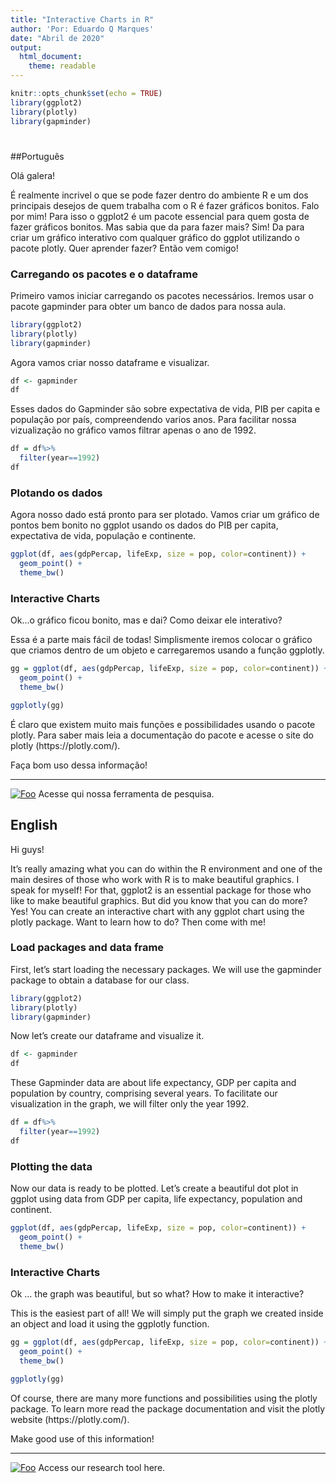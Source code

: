 ```yaml
---
title: "Interactive Charts in R"
author: 'Por: Eduardo Q Marques'
date: "Abril de 2020"
output: 
  html_document:
    theme: readable
---
```


```r
knitr::opts_chunk$set(echo = TRUE)
library(ggplot2)
library(plotly)
library(gapminder)
```
#  {.tabset .tabset-fade .tabset-pills}

##Português

Olá galera!

É realmente incrivel o que se pode fazer dentro do ambiente R e um dos principais desejos de quem trabalha com o R é fazer gráficos bonitos. Falo por mim!
Para isso o ggplot2 é um pacote essencial para quem gosta de fazer gráficos bonitos. Mas sabia que da para fazer mais? Sim! Da para criar um gráfico interativo com qualquer gráfico do ggplot utilizando o pacote plotly.
Quer aprender fazer?
Então vem comigo!

### Carregando os pacotes e o dataframe
Primeiro vamos iniciar carregando os pacotes necessários. Iremos usar o pacote gapminder para obter um banco de dados para nossa aula.

```r
library(ggplot2)
library(plotly)
library(gapminder)
```

Agora vamos criar nosso dataframe e visualizar.

```r
df <- gapminder
df
```

Esses dados do Gapminder são sobre expectativa de vida, PIB per capita e população por país, compreendendo varios anos.
Para facilitar nossa vizualização no gráfico vamos filtrar apenas o ano de 1992.

```r
df = df%>%
  filter(year==1992)
df
```

### Plotando os dados
Agora nosso dado está pronto para ser plotado. Vamos criar um gráfico de pontos bem bonito no ggplot usando os dados do PIB per capita, expectativa de vida, população e continente.

```r
ggplot(df, aes(gdpPercap, lifeExp, size = pop, color=continent)) +
  geom_point() +
  theme_bw()
```

### Interactive Charts
Ok...o gráfico ficou bonito, mas e dai? Como deixar ele interativo?

Essa é a parte mais fácil de todas! Simplismente iremos colocar o gráfico que criamos dentro de um objeto e carregaremos usando a função ggplotly.

```r
gg = ggplot(df, aes(gdpPercap, lifeExp, size = pop, color=continent)) +
  geom_point() +
  theme_bw()

ggplotly(gg)
```

É claro que existem muito mais funções e possibilidades usando o pacote plotly. Para saber mais leia a documentação do pacote e acesse o site do plotly (https://plotly.com/).

Faça bom uso dessa informação!

-------------------------------------------------------------------------------------------

[![Foo](img/rsolved2.png)](http://rsolved.tk/) Acesse qui nossa ferramenta de pesquisa.




## English

Hi guys!

It's really amazing what you can do within the R environment and one of the main desires of those who work with R is to make beautiful graphics.
I speak for myself!
For that, ggplot2 is an essential package for those who like to make beautiful graphics. But did you know that you can do more? Yes! You can create an interactive chart with any ggplot chart using the plotly package.
Want to learn how to do?
Then come with me!

### Load packages and data frame
First, let's start loading the necessary packages. We will use the gapminder package to obtain a database for our class.

```r
library(ggplot2)
library(plotly)
library(gapminder)
```

Now let's create our dataframe and visualize it.

```r
df <- gapminder
df
```

These Gapminder data are about life expectancy, GDP per capita and population by country, comprising several years.
To facilitate our visualization in the graph, we will filter only the year 1992.

```r
df = df%>%
  filter(year==1992)
df
```

### Plotting the data
Now our data is ready to be plotted. Let's create a beautiful dot plot in ggplot using data from GDP per capita, life expectancy, population and continent.

```r
ggplot(df, aes(gdpPercap, lifeExp, size = pop, color=continent)) +
  geom_point() +
  theme_bw()
```

### Interactive Charts
Ok ... the graph was beautiful, but so what? How to make it interactive?

This is the easiest part of all! We will simply put the graph we created inside an object and load it using the ggplotly function.

```r
gg = ggplot(df, aes(gdpPercap, lifeExp, size = pop, color=continent)) +
  geom_point() +
  theme_bw()

ggplotly(gg)
```

Of course, there are many more functions and possibilities using the plotly package. To learn more read the package documentation and visit the plotly website (https://plotly.com/).

Make good use of this information!

-------------------------------------------------------------------------------------------

[![Foo](img/rsolved2.png)](http://rsolved.tk/) Access our research tool here.